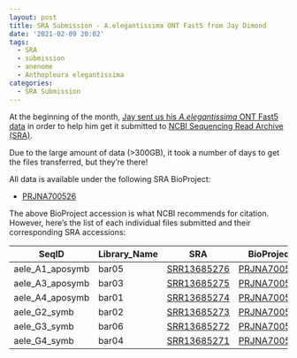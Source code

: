 ```yaml
---
layout: post
title: SRA Submission - A.elegantissima ONT Fast5 from Jay Dimond
date: '2021-02-09 20:02'
tags:
  - SRA
  - submission
  - anenome
  - Anthopleura elegantissima
categories:
  - SRA Submission
---
```

At the beginning of the month, [Jay sent us his _A.elegantissima_ ONT Fast5 data](https://robertslab.github.io/sams-notebook/2021/02/01/Data-Received-Anthopleura-elegantissima-aggregating-anenome-NanoPore-Genome-Sequence-from-Jay-Dimond.html) in order to help him get it submitted to [NCBI Sequencing Read Archive (SRA)](https://www.ncbi.nlm.nih.gov/sra).

Due to the large amount of data (>300GB), it took a number of days to get the files transferred, but they're there!

All data is available under the following SRA BioProject:

- [PRJNA700526](https://www.ncbi.nlm.nih.gov/sra/PRJNA700526)

The above BioProject accession is what NCBI recommends for citation. However, here's the list of each individual files submitted and their corresponding SRA accessions:

| SeqID           | Library_Name | SRA                                                                  | BioProject                                                  |
|-----------------|--------------|----------------------------------------------------------------------|-------------------------------------------------------------|
| aele_A1_aposymb | bar05        | [SRR13685276](https://dataview.ncbi.nlm.nih.gov/object/SRR13685276) | [PRJNA700526](https://www.ncbi.nlm.nih.gov/sra/PRJNA700526) |
| aele_A3_aposymb | bar03        | [SRR13685275](https://dataview.ncbi.nlm.nih.gov/object/SRR13685275) | [PRJNA700526](https://www.ncbi.nlm.nih.gov/sra/PRJNA700526) |
| aele_A4_aposymb | bar01        | [SRR13685274](https://dataview.ncbi.nlm.nih.gov/object/SRR13685274) | [PRJNA700526](https://www.ncbi.nlm.nih.gov/sra/PRJNA700526) |
| aele_G2_symb    | bar02        | [SRR13685273](https://dataview.ncbi.nlm.nih.gov/object/SRR13685273) | [PRJNA700526](https://www.ncbi.nlm.nih.gov/sra/PRJNA700526) |
| aele_G3_symb    | bar06        | [SRR13685272](https://dataview.ncbi.nlm.nih.gov/object/SRR13685272) | [PRJNA700526](https://www.ncbi.nlm.nih.gov/sra/PRJNA700526) |
| aele_G4_symb    | bar04        | [SRR13685271](https://dataview.ncbi.nlm.nih.gov/object/SRR13685271) | [PRJNA700526](https://www.ncbi.nlm.nih.gov/sra/PRJNA700526) |
